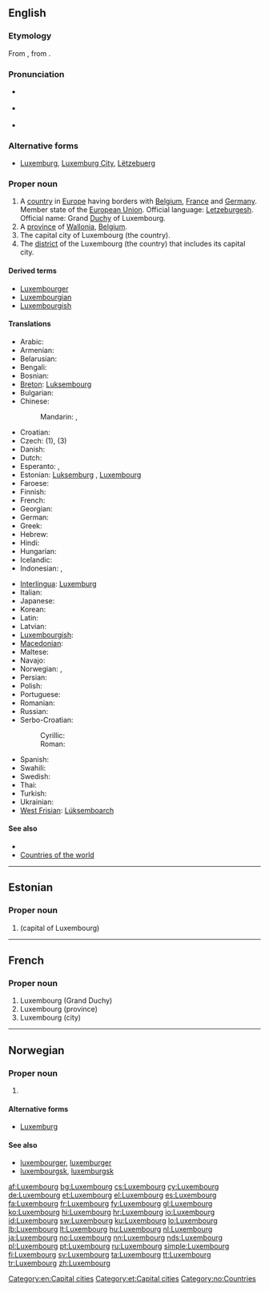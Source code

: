 {{wikipedia}}
==English==
===Etymology===
From {{etyl|gmh|en}} {{term|Luccelemburc|lang=gmh}}, from {{etyl|goh|en}} {{term|Lucilinburhuc|lang=goh}}.

===Pronunciation===
* {{a|UK}} {{IPA|/ˈlʌk.səm.bɜːɡ/}}
* {{a|US}} {{IPA|/ˈlʌk.səm.bɝɡ/}}
* {{audio|en-us-Luxembourg.ogg|Audio (US)}}

===Alternative forms===
* [[Luxemburg]], [[Luxemburg City]], [[Lëtzebuerg]]

===Proper noun===
{{en-proper noun}}

# A [[country]] in [[Europe]] having borders with [[Belgium]], [[France]] and [[Germany]]. Member state of the [[European Union]]. Official language: [[Letzeburgesh]]. Official name: Grand [[Duchy]] of Luxembourg.
# A [[province]] of [[Wallonia]], [[Belgium]].
# The capital city of Luxembourg (the country).
# The [[district]] of the Luxembourg (the country) that includes its capital city.

====Derived terms====
* [[Luxembourger]]
* [[Luxembourgian]]
* [[Luxembourgish]]

====Translations====
{{trans-top|country, city, province, district}}
* Arabic: {{t|ar|لوكسمبورغ|m|tr=luksambuurgh}}
* Armenian: {{t-|hy|Լյուքսեմբուրգ|tr=Lyuk'semburg}}
* Belarusian: {{t-|be|Люксембург|m|tr=Ljuksembúrh|xs=Belarusian}}
* Bengali: {{t-|bn|লুক্সেমবুর্গ|tr=luksemburg}}
* Bosnian: {{t-|bs|Luksemburg|m}}
* [[Breton]]: [[Luksembourg]]
* Bulgarian: {{t+|bg|Люксембург}}
* Chinese:
*: Mandarin: {{t-|cmn|盧森堡|sc=Hani}}, {{t-|cmn|卢森堡|tr=Lúsēnbǎo|sc=Hani}}
* Croatian: {{t+|hr|Luksemburg|m}}
* Czech: {{t+|cs|Lucembursko|n}} (1), {{t|cs|Lucemburk|m}} (3)
* Danish: {{t-|da|Luxembourg}}
* Dutch: {{t+|nl|Luxemburg|n}}
* Esperanto: {{t-|eo|Luksemburgio|xs=Esperanto}}, {{t-|eo|Luksemburgo|xs=Esperanto}}
* Estonian: [[Luksemburg]] {{qualifier|country}}, [[#Estonian|Luxembourg]] {{qualifier|city}}
* Faroese: {{t|fo|Luksemburg|n}}
* Finnish: {{t+|fi|Luxemburg}}
* French: {{t+|fr|Luxembourg|m}}
* Georgian: {{t|ka|ლუქსემბურგის|tr=luksemburgi|sc=Geor|xs=Georgian}}
* German: {{t+|de|Luxemburg|n}}
* Greek: {{t+|el|Λουξεμβούργο|n|tr=Louksemvoúrgo}}
* Hebrew: {{t|he|לוקסמבורג|m|tr=luksemburg}}
* Hindi: {{t|hi|लक्ज़मबर्ग|tr=lakzambarg|sc=Deva}}
* Hungarian: {{t+|hu|Luxemburg}}
* Icelandic: {{t+|is|Lúxemborg}}
* Indonesian: {{t-|id|Luxemburg|xs=Indonesian}}, {{t-|id|Luksemburg|xs=Indonesian}}
{{trans-mid}}
* [[Interlingua]]: [[Luxemburg]]
* Italian: {{t+|it|Lussemburgo}}
* Japanese: {{t+|ja|ルクセンブルク|tr=Rukusenburuku}}
* Korean: {{t|ko|룩셈부르크|tr=Luksembureukeu}}
* Latin: {{t|la|Luxemburgum}}
* Latvian: {{t+|lv|Luksemburga|f|xs=Latvian}}
* [[Luxembourgish]]: {{t|lb|Lëtzebuerg|n}}
* [[Macedonian]]: {{t+|mk|Луксембург|m|tr=Lúksemburg}}
* Maltese: {{t-|mt|Lussemburgu|xs=Maltese}}
* Navajo: {{tø|nv|Látsębooʼ}}
* Norwegian: {{t+|no|Luxembourg}}, {{t-|no|Luxemburg}}
* Persian: {{t|fa|لوکزامبورگ}}
* Polish: {{t+|pl|Luksemburg|m}}
* Portuguese: {{t+|pt|Luxemburgo|m}}
* Romanian: {{t+|ro|Luxemburg|n}}
* Russian: {{t+|ru|Люксембург|tr=Ljuksembúrg}}
* Serbo-Croatian:
*: Cyrillic: {{t|sh|Луксембург|m|sc=Cyrl|xs=Serbo-Croatian}}
*: Roman: {{t|sh|Luksemburg|m|xs=Serbo-Croatian}}
* Spanish: {{t+|es|Luxemburgo|m}}
* Swahili: {{t|sw|Lasembagi}}
* Swedish: {{t+|sv|Luxemburg}}
* Thai: {{t|th|ลักเซมเบิร์ก|tr=láksaymbèrk}}
* Turkish: {{t+|tr|Lüksemburg}}
* Ukrainian: {{t+|uk|Люксембург|m|tr=Ljuksembúrh|xs=Ukrainian}}
* [[West Frisian]]: [[Lúksemboarch]]
{{trans-bottom}}

====See also====
* {{list|en|countries of Europe}}
* [[Appendix:Countries of the world|Countries of the world]]

[[Category:en:Capital cities]]

----

==Estonian==

===Proper noun===
{{infl|et|proper noun}}

# {{l|en|Luxembourg}} (capital of Luxembourg)

[[Category:et:Capital cities]]

----

==French==

===Proper noun===
{{fr-proper noun|m}}

# Luxembourg (Grand Duchy)
# Luxembourg (province)
# Luxembourg (city)

----

==Norwegian==

===Proper noun===
{{infl|no|proper noun}}

# {{l|en|Luxembourg}}

====Alternative forms====
* [[Luxemburg]]

====See also====
* [[luxembourger]], [[luxemburger]]
* [[luxembourgsk]], [[luxemburgsk]]

[[Category:no:Countries]]

[[af:Luxembourg]]
[[bg:Luxembourg]]
[[cs:Luxembourg]]
[[cy:Luxembourg]]
[[de:Luxembourg]]
[[et:Luxembourg]]
[[el:Luxembourg]]
[[es:Luxembourg]]
[[fa:Luxembourg]]
[[fr:Luxembourg]]
[[fy:Luxembourg]]
[[gl:Luxembourg]]
[[ko:Luxembourg]]
[[hi:Luxembourg]]
[[hr:Luxembourg]]
[[io:Luxembourg]]
[[id:Luxembourg]]
[[sw:Luxembourg]]
[[ku:Luxembourg]]
[[lo:Luxembourg]]
[[lb:Luxembourg]]
[[lt:Luxembourg]]
[[hu:Luxembourg]]
[[nl:Luxembourg]]
[[ja:Luxembourg]]
[[no:Luxembourg]]
[[nn:Luxembourg]]
[[nds:Luxembourg]]
[[pl:Luxembourg]]
[[pt:Luxembourg]]
[[ru:Luxembourg]]
[[simple:Luxembourg]]
[[fi:Luxembourg]]
[[sv:Luxembourg]]
[[ta:Luxembourg]]
[[tt:Luxembourg]]
[[tr:Luxembourg]]
[[zh:Luxembourg]]